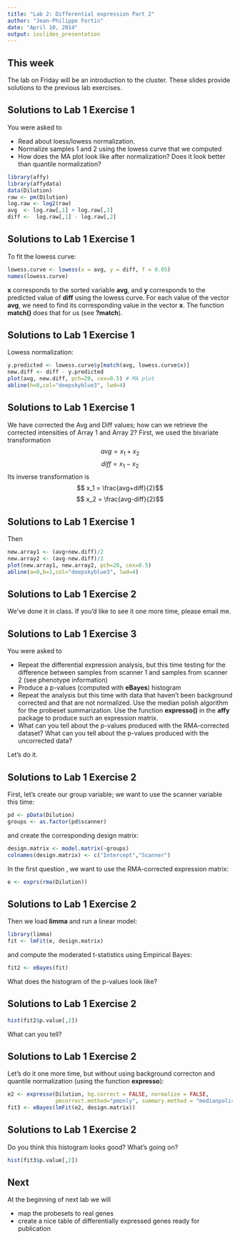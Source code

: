 ```yaml
---
title: "Lab 2: Differential expression Part 2"
author: "Jean-Philippe Fortin"
date: "April 10, 2014"
output: ioslides_presentation
---
```


## This week  
The lab on Friday will be an introduction to the cluster. These slides provide solutions to the previous lab exercises. 

## Solutions to Lab 1 Exercise 1
You were asked to 

- Read about loess/lowess normalization. 
- Normalize samples 1 and 2 using the lowess curve that we computed
- How does the MA plot look like after normalization? Does it look better than quantile normalization?

```r
library(affy)
library(affydata)
data(Dilution)
raw <- pm(Dilution)
log.raw <- log2(raw)
avg  <- log.raw[,1] + log.raw[,2]
diff <-  log.raw[,1] - log.raw[,2]
```

## Solutions to Lab 1 Exercise 1
To fit the lowess curve:
```r
lowess.curve <- lowess(x = avg, y = diff, f = 0.05)
names(lowess.curve)
```
**x** corresponds to the sorted variable **avg**, and **y** corresponds to the predicted value of **diff** using the lowess curve. For each value of the vector **avg**, we need to find its corresponding value in the vector **x**. The function **match()** does that for us (see **?match**).


## Solutions to Lab 1 Exercise 1
Lowess normalization:
```r
y.predicted <- lowess.curve$y[match(avg, lowess.curve$x)]
new.diff <- diff - y.predicted
plot(avg, new.diff, pch=20, cex=0.5) # MA plot
abline(h=0,col="deepskyblue3", lwd=4)
```

## Solutions to Lab 1 Exercise 1
We have corrected the Avg and Diff values; how can we retrieve the corrected intensities of Array 1 and Array 2? First, we used the bivariate transformation
$$ avg = x_1+x_2$$
$$ diff = x_1-x_2$$
Its inverse transformation is
$$ x_1 = \frac{avg+diff}{2}$$
$$ x_2 = \frac{avg-diff}{2}$$

## Solutions to Lab 1 Exercise 1
Then
```r
new.array1 <- (avg+new.diff)/2
new.array2 <- (avg-new.diff)/2
plot(new.array1, new.array2, pch=20, cex=0.5)
abline(a=0,b=1,col="deepskyblue3", lwd=4)
```

## Solutions to Lab 1 Exercise 2
We've done it in class. If you'd like to see it one more time, please email me.

## Solutions to Lab 1 Exercise 3
You were asked to 

- Repeat the differential expression analysis, but this time testing for the difference between samples from scanner 1 and samples from scanner 2 (see phenotype information)
- Produce a p-values (computed with **eBayes**) histogram 
- Repeat the analysis but this time with data that haven't been background corrected and that are not normalized. Use the median polish algorithm for the probeset summarization. Use the function **expresso()** in the **affy** package to produce such an expression matrix. 
- What can you tell about the p-values produced with the RMA-corrected dataset? What can you tell about the p-values produced with the uncorrected data? 

Let's do it.

## Solutions to Lab 1 Exercise 2
First, let's create our group variable; we want to use the scanner variable this time:
```r
pd <- pData(Dilution)
groups <- as.factor(pd$scanner)
```
and create the corresponding design matrix:
```r
design.matrix <- model.matrix(~groups)
colnames(design.matrix) <- c("Intercept","Scanner")
```
In the first question , we want to use the RMA-corrected expression matrix:
```r
e <- exprs(rma(Dilution))
```


## Solutions to Lab 1 Exercise 2
Then we load **limma** and run a linear model:
```r
library(limma)
fit <- lmFit(e, design.matrix)
```
and compute the moderated t-statistics using Empirical Bayes:
```r
fit2 <- eBayes(fit)
```
What does the histogram of the p-values look like?


## Solutions to Lab 1 Exercise 2
```r
hist(fit2$p.value[,2])
```
What can you tell?

## Solutions to Lab 1 Exercise 2
Let's do it one more time, but without using background correcton and quantile normalization (using the function **expresso**):
```r
e2 <- expresso(Dilution, bg.correct = FALSE, normalize = FALSE, 
               pmcorrect.method="pmonly", summary.method = "medianpolish")
fit3 <- eBayes(lmFit(e2, design.matrix))
```

## Solutions to Lab 1 Exercise 2
Do you think this histogram looks good? What's going on?
```r
hist(fit3$p.value[,2])
```

## Next
At the beginning of next lab we will

- map the probesets to real genes
- create a nice table of differentially expressed genes ready for publication

